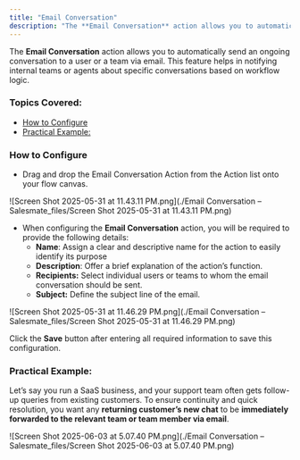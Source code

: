```yaml
---
title: "Email Conversation"
description: "The **Email Conversation** action allows you to automatically send an ongoing conversation to a user or a team via email. This feature helps in notify..."
---
```


The **Email Conversation** action allows you to automatically send an ongoing conversation to a user or a team via email. This feature helps in notifying internal teams or agents about specific conversations based on workflow logic.

### Topics Covered:

*   [How to Configure](https://support.salesmate.io/hc/en-us/articles/45880311949593-Email-Conversation#h_01JWFTV9RCHP891GM768ETEPMX)
*   [Practical Example:](https://support.salesmate.io/hc/en-us/articles/45880311949593-Email-Conversation#h_01JWKRA2GXZF9XZ337EY67F487)

### How to Configure

*   Drag and drop the Email Conversation Action from the Action list onto your flow canvas.

![Screen Shot 2025-05-31 at 11.43.11 PM.png](./Email Conversation – Salesmate_files/Screen Shot 2025-05-31 at 11.43.11 PM.png)

*   When configuring the **Email Conversation** action, you will be required to provide the following details:
    *   **Name**: Assign a clear and descriptive name for the action to easily identify its purpose
    *   **Description**: Offer a brief explanation of the action’s function.
    *   **Recipients:** Select individual users or teams to whom the email conversation should be sent.
    *   **Subject:** Define the subject line of the email.

![Screen Shot 2025-05-31 at 11.46.29 PM.png](./Email Conversation – Salesmate_files/Screen Shot 2025-05-31 at 11.46.29 PM.png)

Click the **Save** button after entering all required information to save this configuration.

### Practical Example:

Let’s say you run a SaaS business, and your support team often gets follow-up queries from existing customers. To ensure continuity and quick resolution, you want any **returning customer’s new chat** to be **immediately forwarded to the relevant team or team member via email**.

![Screen Shot 2025-06-03 at 5.07.40 PM.png](./Email Conversation – Salesmate_files/Screen Shot 2025-06-03 at 5.07.40 PM.png)